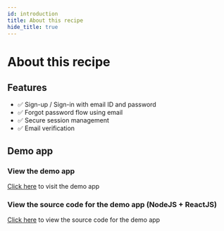 ```yaml
---
id: introduction
title: About this recipe
hide_title: true
---
```


# About this recipe 
## Features
- ✅ Sign-up / Sign-in with email ID and password
- ✅ Forgot password flow using email
- ✅ Secure session management
- ✅ Email verification

## Demo app
### View the demo app
[Click here](https://emailpassword.demo.supertokens.io/) to visit the demo app

### View the source code for the demo app (NodeJS + ReactJS)
[Click here](https://github.com/supertokens/supertokens-auth-react/tree/master/examples/with-emailpassword) to view the source code for the demo app